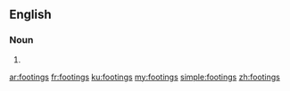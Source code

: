 ==English==

===Noun===
{{head|en}}

# {{plural of|footing}}

[[ar:footings]]
[[fr:footings]]
[[ku:footings]]
[[my:footings]]
[[simple:footings]]
[[zh:footings]]